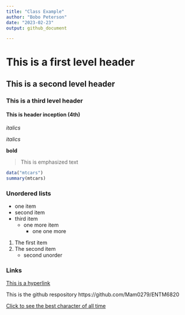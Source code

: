 ```yaml
---
title: "Class Example"
author: "Bobo Peterson"
date: "2023-02-23"
output: github_document

---
```

# **This is a first level header** 

## This is a second level header

### This is a third level header

#### This is header inception (4th)

*italics*

_italics_

**bold**

> This is emphasized text


```r
data("mtcars")
summary(mtcars)
```

### Unordered lists

- one item
- second item
- third item
  - one more item
    - one one more

1. The first item
2. The second item
   - second unorder

### Links

[This is a hyperlink](https://github.com/Mam0279/ENTM6820)

This is the github respository
https://github.com/Mam0279/ENTM6820

[Click to see the best character of all time](https://static.wikia.nocookie.net/p__/images/2/24/Stuart_Little_Hero.png/revision/latest?cb=20210425133345&path-prefix=protagonist)
